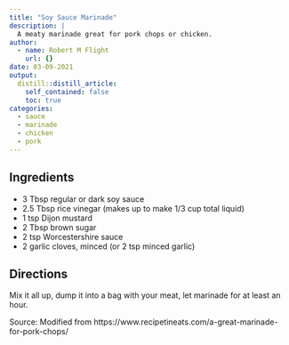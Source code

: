 ```yaml
---
title: "Soy Sauce Marinade"
description: |
  A meaty marinade great for pork chops or chicken.
author:
  - name: Robert M Flight
    url: {}
date: 03-09-2021
output:
  distill::distill_article:
    self_contained: false
    toc: true
categories:
  - sauce
  - marinade
  - chicken
  - pork
---
```


## Ingredients

* 3 Tbsp regular or dark soy sauce
* 2.5 Tbsp rice vinegar (makes up to make 1/3 cup total liquid)
* 1 tsp Dijon mustard
* 2 Tbsp brown sugar
* 2 tsp Worcestershire sauce
* 2 garlic cloves, minced (or 2 tsp minced garlic)

## Directions

Mix it all up, dump it into a bag with your meat, let marinade for at least an hour.

Source: Modified from https://www.recipetineats.com/a-great-marinade-for-pork-chops/

